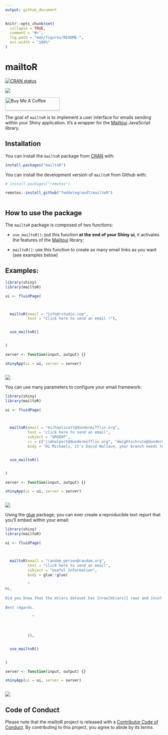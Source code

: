 ```yaml
---
output: github_document
---
```


<!-- README.md is generated from README.Rmd. Please edit that file -->

```r
knitr::opts_chunk$set(
  collapse = TRUE,
  comment = "#>",
  fig.path = "man/figures/README-",
  out.width = "100%"
)
```

# mailtoR

<!-- badges: start -->

[![CRAN status](https://www.r-pkg.org/badges/version/mailtoR)](https://CRAN.R-project.org/package=mailtoR)

![](http://cranlogs.r-pkg.org/badges/grand-total/mailtoR?color=blue)

<a href="https://www.buymeacoffee.com/Fodil" target="_blank"><img src="https://www.buymeacoffee.com/assets/img/custom_images/orange_img.png" alt="Buy Me A Coffee" style="height: 41px !important;width: 174px !important;box-shadow: 0px 3px 2px 0px rgba(190, 190, 190, 0.5) !important;-webkit-box-shadow: 0px 3px 2px 0px rgba(190, 190, 190, 0.5) !important;" ></a>



<!-- badges: end -->

The goal of `mailtoR` is to implement a user interface for emails sending within your Shiny application. It's a wrapper for the [Mailtoui](https://mailtoui.com/#menu) JavaScript library. 

## Installation

You can install the `mailtoR` package from [CRAN](https://CRAN.R-project.org/package=mailtoR) with: 


```r

install.packages("mailtoR")

```



You can install the development version of `mailtoR` from Github with: 

```r

# install.packages("remotes")

remotes::install_github("feddelegrand7/mailtoR")



```


## How to use the package 


The `mailtoR` package is composed of two functions: 

+ `use_mailtoR()`: put this function __at the end of your Shiny ui__, it activates the features of the [Mailtoui](https://mailtoui.com/#menu) library;

+ `mailtoR()`: use this function to create as many email links as you want (see examples below)


## Examples: 

```r

library(shiny)
library(mailtoR)

ui <- fluidPage(



  mailtoR(email = "info@rstudio.com",
          text = "Click here to send an email !"),


  use_mailtoR()


)

server <- function(input, output) {}

shinyApp(ui = ui, server = server)



```

![](man/figures/mailtoRexample1.gif)

You can use many parameters to configure your email framework: 


```r

library(shiny)
library(mailtoR)

ui <- fluidPage(



  mailtoR(email = "michaelscott@dundermifflin.org",
          text = "click here to send an email", 
          subject = "URGENT", 
          cc = c("jimhalpert@dundermifflin.org", "dwightschrute@dundermifflin.org"), 
          body = "Hi Michaels, it's David Wallace, your branch needs to make more sales !!!!!!!"),


  use_mailtoR()


)

server <- function(input, output) {}

shinyApp(ui = ui, server = server)



```
![](man/figures/mailtoRexample2.gif)

Using the [glue](https://CRAN.R-project.org/package=glue) package, you can ever create a reproducible text report that you'll embed within your email: 




```r

library(shiny)
library(mailtoR)

ui <- fluidPage(



  mailtoR(email = "random_person@random.org",
          text = "click here to send an email", 
          subject = "Useful Information", 
          body = glue::glue(
          
          "
Hi,
          
Did you know that the mtcars dataset has {nrow(mtcars)} rows and {ncol(mtcars)} columns ? 
            
Best regards. 
            
            "
            
            
            
          )),


  use_mailtoR()


)

server <- function(input, output) {}

shinyApp(ui = ui, server = server)



```

![](man/figures/mailtoRexample3.gif)

## Code of Conduct

Please note that the mailtoR project is released with a [Contributor Code of Conduct](https://contributor-covenant.org/version/2/0/CODE_OF_CONDUCT.html). By contributing to this project, you agree to abide by its terms.







































